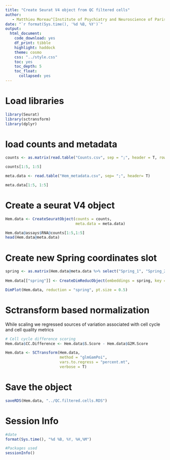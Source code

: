```yaml
---
title: "Create Seurat V4 object from QC filtered cells"
author:
   - Matthieu Moreau^[Institute of Psychiatry and Neuroscience of Paris, INSERM U1266, 75014, Paris, France, matthieu.moreau@inserm.fr] [![](https://orcid.org/sites/default/files/images/orcid_16x16.png)](https://orcid.org/0000-0002-2592-2373)
date: "`r format(Sys.time(), '%d %B, %Y')`"
output: 
  html_document: 
    code_download: yes
    df_print: tibble
    highlight: haddock
    theme: cosmo
    css: "../style.css"
    toc: yes
    toc_depth: 5
    toc_float:
      collapsed: yes
---
```


# Load libraries

```r
library(Seurat)
library(sctransform)
library(dplyr)
```

# load counts and metadata

```r
counts <- as.matrix(read.table("Counts.csv", sep = ";", header = T, row.names = 1))

counts[1:5, 1:5]
```

```r
meta.data <- read.table("Hem_metadata.csv", sep= ";", header= T)

meta.data[1:5, 1:5]
```
# Create a seurat V4 object

```r
Hem.data <- CreateSeuratObject(counts = counts,
                               meta.data = meta.data)

Hem.data@assays$RNA@counts[1:5,1:5]
head(Hem.data@meta.data)
```
# Create new Spring coordinates slot

```r
spring <- as.matrix(Hem.data@meta.data %>% select("Spring_1", "Spring_2"))
  
Hem.data[["spring"]] <- CreateDimReducObject(embeddings = spring, key = "Spring_", assay = DefaultAssay(Hem.data))
```

```r
DimPlot(Hem.data, reduction = "spring", pt.size = 0.5)
```
# Sctransform based normalization

While scaling we regressed sources of variation associated with cell cycle and cell quality metrics

```r
# Cell cycle difference scoring
Hem.data$CC.Difference <- Hem.data$S.Score - Hem.data$G2M.Score
```


```r
Hem.data <- SCTransform(Hem.data,
                        method = "glmGamPoi",
                        vars.to.regress = "percent.mt",
                        verbose = T)
```


# Save the object

```r
saveRDS(Hem.data, "../QC.filtered.cells.RDS")
```

# Session Info

```r
#date
format(Sys.time(), "%d %B, %Y, %H,%M")

#Packages used
sessionInfo()
```

